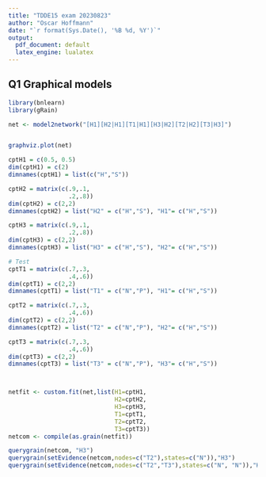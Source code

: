 ```yaml
---
title: "TDDE15 exam 20230823"
author: "Oscar Hoffmann"
date: "`r format(Sys.Date(), '%B %d, %Y')`"
output:
  pdf_document: default
  latex_engine: lualatex
---
```


## **Q1** Graphical models

```r

library(bnlearn)
library(gRain)

net <- model2network("[H1][H2|H1][T1|H1][H3|H2][T2|H2][T3|H3]")


graphviz.plot(net)

```
```r

cptH1 = c(0.5, 0.5)
dim(cptH1) = c(2)
dimnames(cptH1) = list(c("H","S"))

cptH2 = matrix(c(.9,.1,
                 .2,.8))
dim(cptH2) = c(2,2)
dimnames(cptH2) = list("H2" = c("H","S"), "H1"= c("H","S"))

cptH3 = matrix(c(.9,.1,
                 .2,.8))
dim(cptH3) = c(2,2)
dimnames(cptH3) = list("H3" = c("H","S"), "H2"= c("H","S"))

# Test
cptT1 = matrix(c(.7,.3,
                 .4,.6))
dim(cptT1) = c(2,2)
dimnames(cptT1) = list("T1" = c("N","P"), "H1"= c("H","S"))

cptT2 = matrix(c(.7,.3,
                 .4,.6))
dim(cptT2) = c(2,2)
dimnames(cptT2) = list("T2" = c("N","P"), "H2"= c("H","S"))

cptT3 = matrix(c(.7,.3,
                 .4,.6))
dim(cptT3) = c(2,2)
dimnames(cptT3) = list("T3" = c("N","P"), "H3"= c("H","S"))



netfit <- custom.fit(net,list(H1=cptH1, 
                              H2=cptH2, 
                              H3=cptH3, 
                              T1=cptT1, 
                              T2=cptT2, 
                              T3=cptT3))
netcom <- compile(as.grain(netfit))

querygrain(netcom, "H3")
querygrain(setEvidence(netcom,nodes=c("T2"),states=c("N")),"H3")
querygrain(setEvidence(netcom,nodes=c("T2","T3"),states=c("N", "N")),"H3")



```


